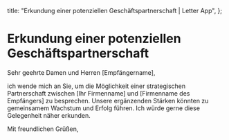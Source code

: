   title: "Erkundung einer potenziellen Geschäftspartnerschaft | Letter App",
};

# Erkundung einer potenziellen Geschäftspartnerschaft

Sehr geehrte Damen und Herren [Empfängername],

ich wende mich an Sie, um die Möglichkeit einer strategischen Partnerschaft zwischen [Ihr Firmenname] und [Firmenname des Empfängers] zu besprechen. Unsere ergänzenden Stärken könnten zu gemeinsamem Wachstum und Erfolg führen. Ich würde gerne diese Gelegenheit näher erkunden.

Mit freundlichen Grüßen,
